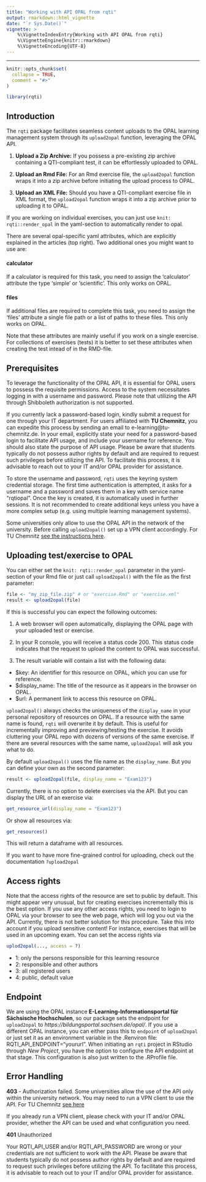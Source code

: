 ```yaml
---
title: "Working with API OPAL from rqti" 
output: rmarkdown::html_vignette
date: "`r Sys.Date()`"
vignette: >
    %\VignetteIndexEntry{Working with API OPAL from rqti}
    %\VignetteEngine{knitr::rmarkdown}
    %\VignetteEncoding{UTF-8}
---
```


---
```r
knitr::opts_chunk$set(
  collapse = TRUE,
  comment = "#>"
)
```
```r
library(rqti)
```

## Introduction

The `rqti` package facilitates seamless content uploads to the OPAL learning management system through its `upload2opal` function, leveraging the OPAL API.

1. **Upload a Zip Archive:**
   If you possess a pre-existing zip archive containing a QTI-compliant test, it can be effortlessly uploaded to OPAL.

2. **Upload an Rmd File:**
   For an Rmd exercise file, the `upload2opal` function wraps it into a zip archive before initiating the upload process to OPAL.

3. **Upload an XML File:**
   Should you have a QTI-compliant exercise file in XML format, the `upload2opal` function wraps it into a zip archive prior to uploading it to OPAL.

If you are working on individual exercises, you can just use `knit: rqti::render_opal` in the yaml-section to automatically render to opal.

There are several opal-specific yaml attributes, which are explicitly explained in the articles (top right). Two additional ones you might want to use are:

#### calculator

If a calculator is required for this task, you need to assign the 'calculator' attribute the type 'simple' or 'scientific'. This only works on OPAL.

#### files

If additional files are required to complete this task, you need to assign the 'files' attribute a single file path or a list of paths to these files. This only works on OPAL.

Note that these attributes are mainly useful if you work on a single exercise. For collections of exercises (tests) it is better to set these attributes when creating the test intead of in the RMD-file.

## Prerequisites

To leverage the functionality of the OPAL API, it is essential for OPAL users to possess the requisite permissions. Access to the system necessitates logging in with a username and password. Please note that utilizing the API through Shibboleth authorization is not supported.

If you currently lack a password-based login, kindly submit a request for one through your IT department. For users affiliated with **TU Chemnitz**, you can expedite this process by sending an email to e-learning@tu-chemnitz.de. In your email, explicitly state your need for a password-based login to facilitate API usage, and include your username for reference. You should also state the purpose of API usage. Please be aware that students typically do not possess author rights by default and are required to request such privileges before utilizing the API. To facilitate this process, it is advisable to reach out to your IT and/or OPAL provider for assistance.

To store the username and password, `rqti` uses the keyring system credential storage. The first time authentication is attempted, it asks for a username and a password and saves them in a key with service name "rqtiopal". Once the key is created, it is automatically used in further sessions. It is not recommended to create additional keys unless you have a more complex setup (e.g. using multiple learning management systems).

Some universities only allow to use the OPAL API in the network of the university. Before calling `upload2opal()` set up a VPN client accordingly. 
For TU Chemnitz [see the instructions here](https://www.tu-chemnitz.de/urz/network/access/vpn.html).

## Uploading test/exercise to OPAL

You can either set the `knit: rqti::render_opal` parameter in the yaml-section of your Rmd file or just call `upload2opal()` with the file as the first parameter:

```r
file <- "my_zip_file.zip" # or "exercise.Rmd" or "exercise.xml"
result <- upload2opal(file)
```

If this is successful you can expect the following outcomes:

1. A web browser will open automatically, displaying the OPAL page with your uploaded test or exercise.

2. In your R console, you will receive a status code 200. This status code indicates that the request to upload the content to OPAL was successful.

3. The result variable will contain a list with the following data:

- $key: An identifier for this resource on OPAL, which you can use for reference.
- $display_name: The title of the resource as it appears in the browser on OPAL.
- $url: A permanent link to access this resource on OPAL.

`upload2opal()` always checks the uniqueness of the `display_name` in your personal repository of resources on OPAL. If a resource with the same name is found, `rqti` will overwrite it by default. This is useful for incrementally improving and previewing/testing the exercise. It avoids cluttering your OPAL repo with dozens of versions of the same exercise. If there are several resources with the same name, `upload2opal` will ask you what to do.

By default `upload2opal()` uses the file name as the `display_name`. But you can define your own as the second parameter:

```r
result <- upload2opal(file, display_name = "Exam123")
```

Currently, there is no option to delete exercises via the API. But you can display the URL of an exercise via:

```r
get_resource_url(display_name = "Exam123")
```

Or show all resources via:

```r
get_resources()
```

This will return a dataframe with all resources.
 
If you want to have more fine-grained control for uploading, check out the documentation `?upload2opal`

## Access rights

Note that the access rights of the resource are set to public by default. This might appear very unusual, but for creating exercises incrementally this is the best option. If you use any other access rights, you need to login to OPAL via your browser to see the web page, which will log you out via the API. Currently, there is not better solution for this procedure. Take this into account if you upload sensitive content! For instance, exercises that will be used in an upcoming exam. You can set the access rights via

```r
uplod2opal(..., access = ?)
```

- 1: only the persons responsible for this learning resource
- 2: responsible and other authors
- 3: all registered users
- 4: public, default value

## Endpoint

We are using the OPAL instance **E-Learning-Informationsportal für Sächsische Hochschulen**, so our package sets the endpoint for `upload2opal` to *https://bildungsportal.sachsen.de/opal/*. If you use a different OPAL instance, you can either pass this to `endpoint` of `upload2opal` or just set it as an environment variable in the .Renviron file: RQTI_API_ENDPOINT="yoururl". When initiating an `rqti` project in RStudio through *New Project*, you have the option to configure the API endpoint at that stage. This configuration is also just written to the .RProfile file.

## Error Handling

**403** - Authorization failed. Some universities allow the use of the API only within the university network. You may need to run a VPN client to use the API. 
For TU Chemnitz [see here](https://www.tu-chemnitz.de/urz/network/access/vpn.html)

If you already run a VPN client, please check with your IT and/or OPAL provider, whether the API can be used and what configuration you need.

**401** Unauthorized

Your RQTI_API_USER and/or RQTI_API_PASSWORD are wrong or your credentials are not sufficient to work with the API. Please be aware that students typically do not possess author rights by default and are required to request such privileges before utilizing the API. To facilitate this process, it is advisable to reach out to your IT and/or OPAL provider for assistance.
